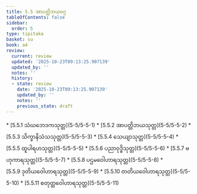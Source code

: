 ```yaml
---
title: 5.5 အာပတ္တိဘယဝဂ္ဂ
tableOfContents: false
sidebar:
  order: 5
type: tipitaka
basket: su
book: a4
review:
  current: review
  updated: '2025-10-23T09:13:25.907139'
  updated_by: ''
  notes: ''
  history:
  - state: review
    date: '2025-10-23T09:13:25.907139'
    updated_by: ''
    notes: ''
    previous_state: draft
---
```



<ReviewStatus review={frontmatter.review} showDetails={true} />

<HypothesisAnnotation frontmatter={frontmatter} />

<DynamicBreadcrumb />



<TableOfContents book="a4" section="5.5">
* [5.5.1 သံဃဘေဒကသုတ္တ](5-5/5-5-1)
* [5.5.2 အာပတ္တိဘယသုတ္တ](5-5/5-5-2)
* [5.5.3 သိက္ခာနိသံသသုတ္တ](5-5/5-5-3)
* [5.5.4 သေယျာသုတ္တ](5-5/5-5-4)
* [5.5.5 ထူပါရဟသုတ္တ](5-5/5-5-5)
* [5.5.6 ပညာဝုဒ္ဓိသုတ္တ](5-5/5-5-6)
* [5.5.7 ဗဟုကာရသုတ္တ](5-5/5-5-7)
* [5.5.8 ပဌမဝေါဟာရသုတ္တ](5-5/5-5-8)
* [5.5.9 ဒုတိယဝေါဟာရသုတ္တ](5-5/5-5-9)
* [5.5.10 တတိယဝေါဟာရသုတ္တ](5-5/5-5-10)
* [5.5.11 စတုတ္ထဝေါဟာရသုတ္တ](5-5/5-5-11)
</TableOfContents>